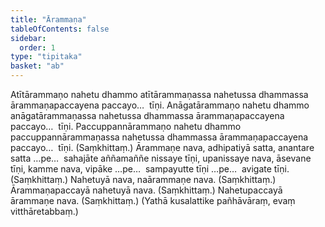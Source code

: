```yaml
---
title: "Ārammaṇa"
tableOfContents: false
sidebar:
  order: 1
type: "tipitaka"
basket: "ab"
---
```



<DynamicBreadcrumb />

<Division number="220">

<Paragraph number="837">
Atītārammaṇo nahetu dhammo atītārammaṇassa nahetussa dhammassa ārammaṇapaccayena paccayo…  tīṇi.
</Paragraph>

<Paragraph number="838">
Anāgatārammaṇo nahetu dhammo anāgatārammaṇassa nahetussa dhammassa ārammaṇapaccayena paccayo…  tīṇi.
</Paragraph>

<Paragraph number="839">
Paccuppannārammaṇo nahetu dhammo paccuppannārammaṇassa nahetussa dhammassa ārammaṇapaccayena paccayo…  tīṇi. (Saṃkhittaṃ.)
</Paragraph>

</Division>
<Division number="221">

<Paragraph number="840">
Ārammaṇe nava, adhipatiyā satta, anantare satta …pe…  sahajāte aññamaññe nissaye tīṇi, upanissaye nava, āsevane tīṇi, kamme nava, vipāke …pe…  sampayutte tīṇi …pe…  avigate tīṇi. (Saṃkhittaṃ.)
</Paragraph>

<Paragraph number="841">
Nahetuyā nava, naārammaṇe nava. (Saṃkhittaṃ.)
</Paragraph>

<Paragraph number="842">
Ārammaṇapaccayā nahetuyā nava. (Saṃkhittaṃ.)
</Paragraph>

<Paragraph number="843">
Nahetupaccayā ārammaṇe nava. (Saṃkhittaṃ.)
</Paragraph>

<Paragraph number="844">
(Yathā kusalattike pañhāvāraṃ, evaṃ vitthāretabbaṃ.)
</Paragraph>
</Division>